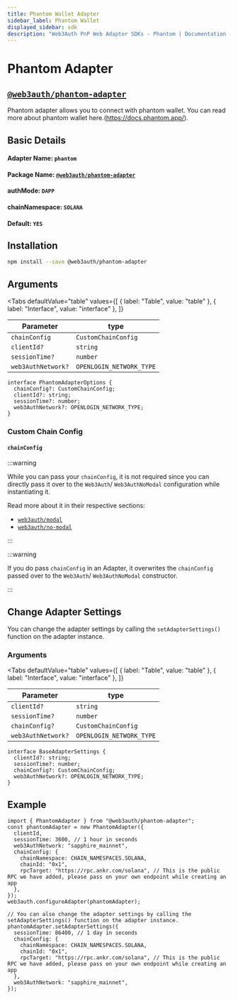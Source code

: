 ```yaml
---
title: Phantom Wallet Adapter
sidebar_label: Phantom Wallet
displayed_sidebar: sdk
description: "Web3Auth PnP Web Adapter SDKs - Phantom | Documentation - Web3Auth"
---
```


# Phantom Adapter


## [`@web3auth/phantom-adapter`](https://npmjs.com/package/@web3auth/phantom-adapter)

Phantom adapter allows you to connect with phantom wallet. You can read more about phantom wallet here.(https://docs.phantom.app/).

## Basic Details

#### Adapter Name: `phantom`

#### Package Name: [`@web3auth/phantom-adapter`](https://npmjs.com/package/@web3auth/phantom-adapter)

#### authMode: `DAPP`

#### chainNamespace: `SOLANA`

#### Default: `YES`

## Installation

```bash npm2yarn
npm install --save @web3auth/phantom-adapter
```

## Arguments

<Tabs
  defaultValue="table"
  values={[
    { label: "Table", value: "table" },
    { label: "Interface", value: "interface" },
  ]}
>

<TabItem value="table">

| Parameter          | type                     |
| ------------------ | ------------------------ |
| `chainConfig`      | `CustomChainConfig`      |
| `clientId?`        | `string`                 |
| `sessionTime?`     | `number`                 |
| `web3AuthNetwork?` | `OPENLOGIN_NETWORK_TYPE` |

</TabItem>

<TabItem value="interface">

```tsx
interface PhantomAdapterOptions {
  chainConfig?: CustomChainConfig;
  clientId?: string;
  sessionTime?: number;
  web3AuthNetwork?: OPENLOGIN_NETWORK_TYPE;
}
```

</TabItem>

</Tabs>

### Custom Chain Config

#### `chainConfig`

:::warning

While you can pass your `chainConfig`, it is not required since you can directly pass it over to the `Web3Auth`/ `Web3AuthNoModal` configuration while
instantiating it.

Read more about it in their respective sections:

- [`web3auth/modal`](/sdk/pnp/web/modal/initialize#adding-a-custom-chain-configuration)
- [`web3auth/no-modal`](/sdk/pnp/web/no-modal/initialize#adding-a-custom-chain-configuration)

:::

:::warning

If you do pass `chainConfig` in an Adapter, it overwrites the `chainConfig` passed over to the `Web3Auth`/ `Web3AuthNoModal` constructor.

:::

## Change Adapter Settings

You can change the adapter settings by calling the `setAdapterSettings()` function on the adapter instance.

### Arguments

<Tabs
  defaultValue="table"
  values={[
    { label: "Table", value: "table" },
    { label: "Interface", value: "interface" },
  ]}
>

<TabItem value="table">

| Parameter          | type                     |
| ------------------ | ------------------------ |
| `clientId?`        | `string`                 |
| `sessionTime?`     | `number`                 |
| `chainConfig?`     | `CustomChainConfig`      |
| `web3AuthNetwork?` | `OPENLOGIN_NETWORK_TYPE` |

</TabItem>

<TabItem value="interface">

```tsx
interface BaseAdapterSettings {
  clientId?: string;
  sessionTime?: number;
  chainConfig?: CustomChainConfig;
  web3AuthNetwork?: OPENLOGIN_NETWORK_TYPE;
}
```

</TabItem>

</Tabs>

## Example

```tsx
import { PhantomAdapter } from "@web3auth/phantom-adapter";
const phantomAdapter = new PhantomAdapter({
  clientId,
  sessionTime: 3600, // 1 hour in seconds
  web3AuthNetwork: "sapphire_mainnet",
  chainConfig: {
    chainNamespace: CHAIN_NAMESPACES.SOLANA,
    chainId: "0x1",
    rpcTarget: "https://rpc.ankr.com/solana", // This is the public RPC we have added, please pass on your own endpoint while creating an app
  },
});
web3auth.configureAdapter(phantomAdapter);

// You can also change the adapter settings by calling the setAdapterSettings() function on the adapter instance.
phantomAdapter.setAdapterSettings({
  sessionTime: 86400, // 1 day in seconds
  chainConfig: {
    chainNamespace: CHAIN_NAMESPACES.SOLANA,
    chainId: "0x1",
    rpcTarget: "https://rpc.ankr.com/solana", // This is the public RPC we have added, please pass on your own endpoint while creating an app
  },
  web3AuthNetwork: "sapphire_mainnet",
});
```
